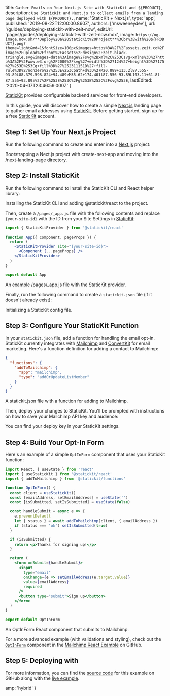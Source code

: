 

  title: `Gather Emails on Your Next.js Site with StaticKit and ${PRODUCT}`,
  description: `Use StaticKit and Next.js to collect emails from a landing page deployed with ${PRODUCT}.`,
  name: 'StaticKit + Next.js',
  type: 'app',
  published: '2019-08-22T12:00:00.860Z',
  authors: ['msweeneydev'],
  url: '/guides/deploying-statickit-with-zeit-now',
  editUrl: 'pages/guides/deploying-statickit-with-zeit-now.mdx',
  image: `https://og-image.now.sh/**Deploy%20a%20StaticKit%20Project**%3Cbr%3Ewith%20${PRODUCT}.png?theme=light&md=1&fontSize=100px&images=https%3A%2F%2Fassets.zeit.co%2Fimage%2Fupload%2Ffront%2Fassets%2Fdesign%2Fzeit-black-triangle.svg&images=data%3Aimage%2Fsvg%2Bxml%2C%253Csvg+xmlns%3D%27http%3A%2F%2Fwww.w3.org%2F2000%2Fsvg%27+width%3D%27124%27+height%3D%27175%27%253E%253Cg+fill%3D%27%252311151D%27+fill-rule%3D%27nonzero%27%253E%253Cpath+d%3D%27M20.889+113.2l87.555-93.89L88.379.598.824+94.489zM35.62+174.401l87.556-93.89L103.11+61.8l-87.555+93.89z%27%2F%253E%253C%2Fg%253E%253C%2Fsvg%253E`,
  lastEdited: '2020-04-07T23:46:59.000Z'
}

[StaticKit](https://statickit.com/) provides configurable backend services for front-end developers.

In this guide, you will discover how to create a simple [Next.js](https://nextjs.org/) landing page to gather email addresses using [StaticKit](https://statickit.com/). Before getting started, sign up for a free [StaticKit](https://statickit.com) account.

## Step 1: Set Up Your Next.js Project

Run the following command to create and enter into a [Next.js](https://nextjs.org/) project:

<Snippet dark text="npm init next-app next-landing-page && cd next-landing-page" />
<Caption>Bootstrapping a Next.js project with <InlineCode>create-next-app</InlineCode> and moving into the <InlineCode>/next-landing-page</InlineCode> directory.</Caption>

## Step 2: Install StaticKit

Run the following command to install the StaticKit CLI and React helper library:

<Snippet dark text="npm install -g @statickit/cli && npm install @statickit/react" />
<Caption>Installing the StaticKit CLI and adding <InlineCode>@statickit/react</InlineCode> to the project.</Caption>

Then, create a `/pages/_app.js` file with the following contents and replace `{your-site-id}` with the ID from your Site Settings in [StaticKit](https://statickit.com):

```jsx
import { StaticKitProvider } from '@statickit/react'

function App({ Component, pageProps }) {
  return (
    <StaticKitProvider site="{your-site-id}">
      <Component {...pageProps} />
    </StaticKitProvider>
  )
}

export default App
```

<Caption>
  An example <InlineCode>/pages/_app.js</InlineCode> file with the StaticKit
  provider.
</Caption>

Finally, run the following command to create a `statickit.json` file (if it doesn't already exist):

<Snippet dark text="statickit init" />
<Caption>Initializing a StaticKit config file.</Caption>

## Step 3: Configure Your StaticKit Function

In your `statickit.json` file, add a function for handling the email opt-in. StaticKit currently integrates with [Mailchimp](https://statickit.com/docs/functions/mailchimp) and [ConvertKit](https://statickit.com/docs/functions/convertkit) for email marketing. Here's a function definition for adding a contact to Mailchimp:

```json
{
  "functions": {
    "addToMailchimp": {
      "app": "mailchimp",
      "type": "addOrUpdateListMember"
    }
  }
}
```

<Caption>
  A <InlineCode>statickit.json</InlineCode> file with a function for adding to
  Mailchimp.
</Caption>

Then, deploy your changes to StaticKit. You'll be prompted with instructions on how to save your Mailchimp API key and audience:

<Snippet dark text="statickit deploy -k <your-deploy-key>" /><Caption>
  You can find your deploy key in your StaticKit settings.
</Caption>

## Step 4: Build Your Opt-In Form

Here's an example of a simple `OptInForm` component that uses your StaticKit function:

```jsx
import React, { useState } from 'react'
import { useStaticKit } from '@statickit/react'
import { addToMailchimp } from '@statickit/functions'

function OptInForm() {
  const client = useStaticKit()
  const [emailAddress, setEmailAddress] = useState('')
  const [isSubmitted, setIsSubmitted] = useState(false)

  const handleSubmit = async e => {
    e.preventDefault
    let { status } = await addToMailchimp(client, { emailAddress })
    if (status === 'ok') setIsSubmitted(true)
  }

  if (isSubmitted) {
    return <p>Thanks for signing up!</p>
  }

  return (
    <form onSubmit={handleSubmit}>
      <input
        type="email"
        onChange={e => setEmailAddress(e.target.value)}
        value={emailAddress}
        required
      />
      <button type="submit">Sign up</button>
    </form>
  )
}

export default OptInForm
```

<Caption>
  An <InlineCode>OptInForm</InlineCode> React component that submits to
  Mailchimp.
</Caption>

For a more advanced example (with validations and styling), check out the [`OptInForm`](https://github.com/statickit-projects/mailchimp-react/blob/master/components/OptInForm.tsx) component in the [Mailchimp React Example](https://github.com/statickit-projects/mailchimp-react) on GitHub.

## Step 5: Deploying with <ProductName />

<DeploySection meta={meta} />

For more information, you can find the [source code](https://github.com/statickit-projects/mailchimp-react) for this example on GitHub along with the [live example](https://mailchimp-react.statickit.now.sh/).


  amp: 'hybrid'
}
